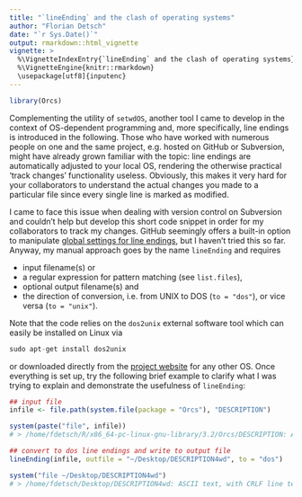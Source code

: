 ```yaml
---
title: "`lineEnding` and the clash of operating systems"
author: "Florian Detsch"
date: "`r Sys.Date()`"
output: rmarkdown::html_vignette
vignette: >
  %\VignetteIndexEntry{`lineEnding` and the clash of operating systems}
  %\VignetteEngine{knitr::rmarkdown}
  \usepackage[utf8]{inputenc}
---
```


```r
library(Orcs)
```

Complementing the utility of `setwdOS`, another tool I came to develop in the 
context of OS-dependent programming and, more specifically, line endings is 
introduced in the following. Those who have worked with numerous people on one 
and the same project, e.g. hosted on GitHub or Subversion, might have already grown 
familiar with the topic: line endings are automatically adjusted to your local 
OS, rendering the otherwise practical 'track changes' functionality useless. 
Obviously, this makes it very hard for your collaborators to understand the 
actual changes you made to a particular file since every single line is marked 
as modified. 

I came to face this issue when dealing with version control on Subversion and 
couldn't help but develop this short code snippet in order for my collaborators 
to track my changes. GitHub seemingly offers a built-in option to manipulate 
[global settings for line endings](https://help.github.com/articles/dealing-with-line-endings/), 
but I haven't tried this so far. Anyway, my manual approach goes by the name 
`lineEnding` and requires 

* input filename(s) or 
* a regular expression for pattern matching (see `list.files`),
* optional output filename(s) and 
* the direction of conversion, i.e. from UNIX to DOS (`to = "dos"`), or vice 
versa (`to = "unix"`).

Note that the code relies on the `dos2unix` external software tool which can 
easily be installed on Linux via 

```r
sudo apt-get install dos2unix
```

or downloaded directly from the [project website](http://dos2unix.sourceforge.net/) 
for any other OS. Once everything is set up, try the following brief example to 
clarify what I was trying to explain and demonstrate the usefulness of 
`lineEnding`:

```r
## input file
infile <- file.path(system.file(package = "Orcs"), "DESCRIPTION")

system(paste("file", infile))
# > /home/fdetsch/R/x86_64-pc-linux-gnu-library/3.2/Orcs/DESCRIPTION: ASCII text

## convert to dos line endings and write to output file
lineEnding(infile, outfile = "~/Desktop/DESCRIPTION4wd", to = "dos")

system("file ~/Desktop/DESCRIPTION4wd")
# > /home/fdetsch/Desktop/DESCRIPTION4wd: ASCII text, with CRLF line terminators
```
